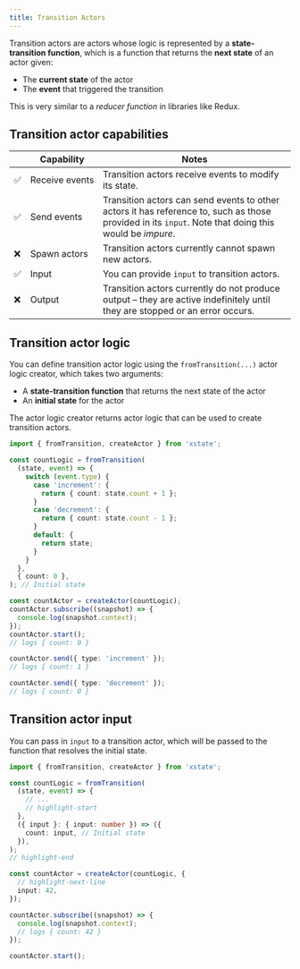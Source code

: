```yaml
---
title: Transition Actors
---
```


Transition actors are actors whose logic is represented by a **state-transition function**, which is a function that returns the **next state** of an actor given:

- The **current state** of the actor
- The **event** that triggered the transition

This is very similar to a _reducer function_ in libraries like Redux.

## Transition actor capabilities

|     | Capability          | Notes                                                                                                                                                 |
| --- | ------------------- | ----------------------------------------------------------------------------------------------------------------------------------------------------- |
| ✅  | Receive&nbsp;events | Transition actors receive events to modify its state.                                                                                                 |
| ✅  | Send events         | Transition actors can send events to other actors it has reference to, such as those provided in its `input`. Note that doing this would be _impure_. |
| ❌  | Spawn actors        | Transition actors currently cannot spawn new actors.                                                                                                  |
| ✅  | Input               | You can provide `input` to transition actors.                                                                                                         |
| ❌  | Output              | Transition actors currently do not produce output – they are active indefinitely until they are stopped or an error occurs.                           |

## Transition actor logic

You can define transition actor logic using the `fromTransition(...)` actor logic creator, which takes two arguments:

- A **state-transition function** that returns the next state of the actor
- An **initial state** for the actor

The actor logic creator returns actor logic that can be used to create transition actors.

```ts
import { fromTransition, createActor } from 'xstate';

const countLogic = fromTransition(
  (state, event) => {
    switch (event.type) {
      case 'increment': {
        return { count: state.count + 1 };
      }
      case 'decrement': {
        return { count: state.count - 1 };
      }
      default: {
        return state;
      }
    }
  },
  { count: 0 },
); // Initial state

const countActor = createActor(countLogic);
countActor.subscribe((snapshot) => {
  console.log(snapshot.context);
});
countActor.start();
// logs { count: 0 }

countActor.send({ type: 'increment' });
// logs { count: 1 }

countActor.send({ type: 'decrement' });
// logs { count: 0 }
```

## Transition actor input

You can pass in `input` to a transition actor, which will be passed to the function that resolves the initial state.

```ts
import { fromTransition, createActor } from 'xstate';

const countLogic = fromTransition(
  (state, event) => {
    // ...
    // highlight-start
  },
  ({ input }: { input: number }) => ({
    count: input, // Initial state
  }),
);
// highlight-end

const countActor = createActor(countLogic, {
  // highlight-next-line
  input: 42,
});

countActor.subscribe((snapshot) => {
  console.log(snapshot.context);
  // logs { count: 42 }
});

countActor.start();
```
